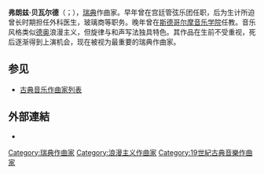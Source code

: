 {{Unreferenced|time=2014-01-27T07:05:52+00:00}}
{{Infobox classical
| 中文名       = 贝瓦尔德
| 画像         = Franz Berwald Painting.jpg
| 附注         =  
| 原文名       = Franz Berwald
| 国别         = 瑞典
| 出生日期     = {{birth date|1796|7|23}}
| 出生地       = 斯德哥尔摩
| 逝世日期     = {{death date and age|1868|4|3|1796|7|23}}
| 逝世地       = 斯德哥尔摩
| 所属时期     = 浪漫主义
| 所属乐派     =  
| 擅长作品类型 = 歌剧，管弦乐，室内乐
| 代表作       = 歌剧《戈尔孔达皇后》，四部交响曲，钢琴协奏曲，三首弦乐四重奏，四首钢琴三重奏
| 师从         = 
| 学生         = 
| 官方网站     = 
}}

'''弗朗兹·贝瓦尔德'''（{{lang-sv|Franz Berwald}}；{{bd|1796年|7月23日|1868年|4月3日}}），[[瑞典|瑞典]]作曲家。早年曾在宫廷管弦乐团任职，后为生计所迫曾长时期担任外科医生，玻璃商等职务。晚年曾在[[斯德哥尔摩音乐学院|斯德哥尔摩音乐学院]]任教。音乐风格类似[[德奥|德奥]]浪漫主义，但旋律与和声写法独具特色。其作品在生前不受重视，死后逐渐得到上演机会，现在被视为最重要的瑞典作曲家。

== 参见 ==
* [[古典音乐作曲家列表|古典音乐作曲家列表]]

== 外部連結 ==
* {{IMSLP|id=Berwald, Franz}}

{{浪漫主義}}
{{Authority control}}

{{DEFAULTSORT:Berwald, Franz}}
[[Category:瑞典作曲家|Category:瑞典作曲家]]
[[Category:浪漫主义作曲家|Category:浪漫主义作曲家]]
[[Category:19世紀古典音樂作曲家|Category:19世紀古典音樂作曲家]]